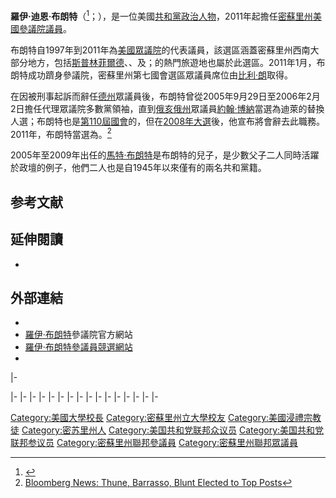 {{noteTA
|1=zh-hans:迪安;zh-hant:迪恩;
}}
{{Expand|time=2015-07-21T01:37:55+00:00}}
{{请求翻译|time=2015-07-21T01:37:38+00:00}}
{{Infobox officeholder
|name         = 羅伊·布倫特<br>Roy Blunt
|image        = Roy Blunt, Official Portrait, 112th Congress.jpg
|jr/sr        = 聯邦參議員
|state        = [[密蘇里州|密蘇里州]]
|alongside    = [[约什·霍利|约什·霍利]]
|term_start   = 2011年1月3日
|term_end     = 
|predecessor  = [[基特·邦德|基特·邦德]]
|successor    = 
|office1      = {{le|美國參議院章程與管理委員會|United States Senate Committee on Rules and Administration|參議院章程委員會}}主席
|term_start1  = 2018年4月10日
|term_end1    = 
|predecessor1 = [[理查·謝爾比|理查·謝爾比]]
|successor1   = 
|term_start2  = 2015年1月3日
|term_end2    = 2017年1月3日
|predecessor2 = [[查克·舒默|查克·舒默]]
|successor2   = 理查·謝爾比
|office3      = {{le|眾議院各黨領袖|Party leaders of the United States House of Representatives|眾議院少數黨黨鞭}}
|term_start3  = 2007年1月3日
|term_end3    = 2009年1月3日
|1blankname3  = {{le|眾議院各黨領袖|Party leaders of the United States House of Representatives|領袖}}
|1namedata3  = [[約翰·博納|約翰·博納]]
|predecessor3 = [[斯坦利·霍耶|斯坦利·霍耶]]
|successor3   = [[埃里克·康托爾|埃里克·康托爾]]
|office4      = {{le|眾議院各黨領袖|Party leaders of the United States House of Representatives|眾議院多數黨領袖}}<br>{{small|代理}}
|term_start4  = 2005年9月29日
|term_end4    = 2006年2月2日
|1blankname4  = [[美國眾議院議長|議長]]
|1namedata4  = [[丹尼斯·哈斯特爾特|丹尼斯·哈斯特爾特]]
|predecessor4 = {{le|湯姆·迪萊|Tom DeLay}}
|successor4   = [[約翰·博納|約翰·博納]]
|office5      = {{le|眾議院各黨領袖|Party leaders of the United States House of Representatives|眾議院多數黨黨鞭}}
|term_start5  = 2003年1月3日
|term_end5    = 2007年1月3日
|1blankname5  = [[美國眾議院議長|議長]]
|1namedata5  = [[丹尼斯·哈斯特爾特|丹尼斯·哈斯特爾特]]
|2blankname5  = {{le|眾議院各黨領袖|Party leaders of the United States House of Representatives|領袖}}
|2namedata5  = {{le|湯姆·迪萊|Tom DeLay}}（2003－2005）<br>自己（2005－2006）<br>[[約翰·博納|約翰·博納]]（2006－2007）
|predecessor45 = {{le|湯姆·迪萊|Tom DeLay}}
|successor5   = {{le|吉姆·克萊伯恩|Jim Clyburn}}
|office6      = {{le|眾議院各黨領袖|Party leaders of the United States House of Representatives|眾議院共和黨首席副鞭}}
|term_start6  = 1999年1月3日
|term_end6    = 2003年1月3日
|predecessor6 = [[丹尼斯·哈斯特爾特|丹尼斯·哈斯特爾特]]
|successor6   = [[埃里克·康托爾|埃里克·康托爾]]
|state7       = [[密蘇里州|密蘇里州]]
|district7    = {{link-en|密蘇里州第七國會選區|Missouri's 7th congressional district|七}}
|term_start7  = 1997年1月3日
|term_end7    = 2011年1月3日
|predecessor7 = {{le|梅爾·漢考克|Mel Hancock}}
|successor7   = [[比利·朗|比利·朗]]
|office8      = 第33任{{le|密蘇里州州務卿列表|List of Missouri Secretaries of State|密蘇里州州務卿}}
|governor8    = [[约翰·阿什克罗夫特|约翰·阿什克罗夫特]]
|term_start8  = 1985年1月8日
|term_end8    = 1993年1月8日
|predecessor8 = {{le|詹姆斯·柯克帕特里克 (政治人物)|James Kirkpatrick (politician)|詹姆斯·柯克帕特里克}}
|successor8   = {{le|朱迪思·莫里亞蒂|Judith Moriarty|朱迪·莫里亞蒂}}
|birth_name   = 羅伊·迪恩·布朗特<br>Roy Dean Blunt
|birth_date   = {{birth date and age|1950|1|10}}
|birth_place  = {{US}}[[密蘇里州|密蘇里州]][[韋伯斯特縣_(密蘇里州)|韋伯斯特縣]]{{le|奈安瓜 (密蘇里州)|Niangua, Missouri|奈安瓜}}
|death_date   =
|death_place  =
|party        = [[共和黨_(美國)|共和黨]]
|spouse       = 蘿珊·雷（Roseann Ray）{{small|（離婚）}}<br>阿比蓋爾·帕爾曼（Abigail Perlman）
|children     = [[馬特·布朗特|馬特]]（Matt）<br>艾米（Amy）<br>安德魯（Andrew）<br>亞歷山大（Alexander）{{small|（收養）}}
|alma_mater   = {{le|西南浸信會大學|Southwest Baptist University}}<br>[[密蘇里州立大學|密蘇里州立大學]]
|religion     = [[美南浸信会|美南浸信会]]<ref name=Baptist>{{cite news|last=Staff|first=|title=Ten Southern Baptists sworn in as new reps.|url=http://www.bpnews.net/bpnews.asp?id=34378|accessdate=25 December 2014|archiveurl=https://web.archive.org/web/20141226010629/http://www.bpnews.net/34378|archivedate=25 December 2014|newspaper=Baptist Press|date=5 January 2011}}</ref>
|website      = {{URL|http://www.blunt.senate.gov|參議員網站}}
}}

'''羅伊·迪恩·布朗特'''（{{lang-en|'''Roy Dean Blunt'''}}<ref>{{cite web |url=http://www.legistorm.com/member/131/Rep_Roy_Blunt.html |title=Representative Roy Blunt (R-Missouri, 7th) – Staff salaries from |publisher=LegiStorm |date= |accessdate=2014-08-20 |archive-date=2012-05-27 |archive-url=https://web.archive.org/web/20120527132240/http://www.legistorm.com/member/131/Rep_Roy_Blunt.html |dead-url=no }}</ref>；{{bd|1950年|1月10日}}），是一位美國[[共和黨_(美國)|共和黨]][[政治人物|政治人物]]，2011年起擔任[[密蘇里州|密蘇里州]][[美國參議院|美國參議院議員]]。

布朗特自1997年到2011年為[[美國眾議院|美國眾議院]]{{link-en|密蘇里州第七國會選區|Missouri's 7th congressional district}}的代表議員，該選區涵蓋密蘇里州西南大部分地方，包括[[斯普林菲尔德_(密苏里州)|斯普林菲爾德]]、{{le|喬普林 (密蘇里州)|Joplin, Missouri|喬普林}}、{{le|迦太基 (密蘇里州)|Carthage, Missouri|迦太基}}及{{le|尼歐肖 (密蘇里州)|Neosho, Missouri|尼歐肖}}；{{le|布蘭森 (密蘇里州)|Branson, Missouri|布蘭森}}的熱門旅遊地也屬於此選區。2011年1月，布朗特成功躋身參議院，密蘇里州第七國會選區眾議員席位由[[比利·朗|比利·朗]]取得。

在{{le|眾議院各黨領袖|Party leaders of the United States House of Representatives|眾議院多數黨領袖}}{{le|湯姆·迪萊|Tom DeLay}}因被刑事起訴而辭任[[德克薩斯州|德州]]眾議員後，布朗特曾從2005年9月29日至2006年2月2日擔任代理眾議院多數黨領袖，直到[[俄亥俄州|俄亥俄州]]眾議員[[約翰·博納|約翰·博納]]當選為迪萊的替換人選；布朗特也是[[第110屆聯邦國會|第110屆國會]]的{{le|眾議院各黨領袖|Party leaders of the United States House of Representatives|眾議院少數黨黨鞭}}，但在[[2008年美国大选|2008年大選]]後，他宣布將會辭去此職務。2011年，布朗特當選為{{le|美國參議院共和黨會議副主席|Republican Conference Vice-Chair of the United States Senate|參議院共和黨會議副主席}}。<ref>[http://www.bloomberg.com/news/2011-12-13/senate-republicans-elect-thune-no-3-leader-as-alexander-focuses-on-2014.html Bloomberg News: Thune, Barrasso, Blunt Elected to Top Posts]</ref>

2005年至2009年出任{{le|密蘇里州州長|governor of Missouri}}的[[馬特·布朗特|馬特·布朗特]]是布朗特的兒子，是少數父子二人同時活躍於政壇的例子，他們二人也是自1945年以來僅有的兩名共和黨籍{{le|密蘇里州州務卿列表|List of Missouri Secretaries of State|密蘇里州州務卿}}。

==参考文献==
{{reflist}}

==延伸閱讀==
* {{CongLinks | congbio = b000575 | votesmart = 418 | fec = S0MO00183 | congress = roy-blunt/1464  }}

==外部連結==
* {{C-SPAN|royblunt}}
* [http://www.blunt.senate.gov/ 羅伊·布朗特]參議院官方網站
* [http://www.royblunt.com/ 羅伊·布朗特參議員競選網站]
* {{Dmoz|Regional/North_America/United_States/Missouri/Government/Federal/US_Senate/Roy_Blunt_%5BR%5D}}

{{s-start}}
{{s-off}}
{{s-bef|before={{le|詹姆斯·柯克帕特里克 (政治人物)|James Kirkpatrick (politician)|詹姆斯·柯克帕特里克}}}}
{{s-ttl|title={{le|密蘇里州州務卿列表|List of Missouri Secretaries of State|密蘇里州州務卿}}|years=1985年－1993年}}
{{s-aft|after={{le|朱迪思·莫里亞蒂|Judith Moriarty|朱迪·莫里亞蒂}}}}
|-
{{s-aca}}
{{s-bef|before=韋恩·戈特<br>{{small|代理}}}}
{{s-ttl|title={{le|西南浸信會大學|Southwest Baptist University}}校長|years=1993年－1996年}}
{{s-aft|after={{le|C·帕特·泰勒|C. Pat Taylor|帕特·泰勒}}}}

{{s-par|us-hs}}
{{s-bef|before={{le|梅爾·漢考克|Mel Hancock}}}}
{{s-ttl|title={{le|密蘇里州第七國會選區|Missouri's 7th congressional district}}<br>{{le|密蘇里州美國眾議院議員列表|List of United States Representatives from Missouri|眾議院議員}}|years=1997年－2011年}}
{{s-aft|after=[[比利·朗|比利·朗]]}}
|-
{{s-bef|rows=2|before={{le|湯姆·迪萊|Tom DeLay}}}}
{{s-ttl|title=[[美国众议院政党领导人|眾議院多數黨黨鞭]]|years=2003年－2007年}}
{{s-aft|after={{le|吉姆·克萊伯恩|Jim Clyburn}}}}
|-
{{s-ttl|title=[[美国众议院政党领导人|眾議院多數黨領袖]]<br>{{small|代理}}|years=2005年－2006年}}
{{s-aft|after=[[約翰·博納|約翰·博納]]}}
|-
{{s-bef|before=[[斯坦利·霍耶|斯坦利·霍耶]]}}
{{s-ttl|title=[[美国众议院政党领导人|眾議院少數黨黨鞭]]|years=2007年－2009年}}
{{s-aft|after=[[埃里克·康托爾|埃里克·康托爾]]}}
|-
{{s-ppo}}
{{s-bef|before=[[丹尼斯·哈斯特爾特|丹尼斯·哈斯特爾特]]}}
{{s-ttl|title=[[美国众议院政党领导人|眾議院共和黨首席副鞭]]|years=1999年－2003年}}
{{s-aft|after=[[埃里克·康托爾|埃里克·康托爾]]}}
|-
{{s-bef|before={{le|湯姆·迪萊|Tom DeLay}}}}
{{s-ttl|title=[[美国众议院政党领导人|眾議院共和黨副領袖]]<br>{{small|代理}}|years=2005年－2006年}}
{{s-aft|after=[[約翰·博納|約翰·博納]]}}
|-
{{s-bef|before=[[約翰·博納|約翰·博納]]}}
{{s-ttl|title=[[美国众议院政党领导人|眾議院共和黨副領袖]]|years=2007年－2009年}}
{{s-aft|after=[[埃里克·康托爾|埃里克·康托爾]]}}
|-
{{s-bef|before=[[特倫特·洛特|特倫特·洛特]]}}
{{s-ttl|title={{nowrap|[[美國參議員|美國參議員]]{{le|密蘇里州美國參議院議員列表|List of United States Senators from Missouri|密蘇里州}}[[共和黨_(美國)|共和黨]]被提名人}}<br>（[[美國參議員類別|第3類]]）|years={{le|2010年密蘇里州美國參議院議員選舉|United States Senate election in Missouri, 2010|2010年}}、{{le|2016年密蘇里州美國參議院議員選舉|United States Senate election in Missouri, 2016|2016年}}}}
{{s-inc|recent}}
|-
{{s-bef|before=[[約翰·巴拉索|約翰·巴拉索]]}}
{{s-ttl|title={{le|美國參議院共和黨會議副主席|Republican Conference Vice-Chair of the United States Senate|參議院共和黨會議副主席}}|years=2012年–2019年}}
{{s-aft|after=[[喬尼·恩斯特|喬尼·恩斯特]]}}
|-
{{s-bef|before=[[約翰·巴拉索|約翰·巴拉索]]}}
{{s-ttl|title={{le|参议院共和党政策委员会|Senate Republican Policy Committee}}主席|years=2019年-至今}}
{{s-inc}}
|-
{{s-par|us-sen}}
{{s-bef|before=[[基特·邦德|基特·邦德]]}}
{{s-ttl|title={{le|密蘇里州美國參議院議員列表|List of United States Senators from Missouri|密蘇里州第3類參議員}}|years=2011年－|alongside=[[克蕾兒·麥卡斯基|克蕾兒·麥卡斯基]]、[[约什·霍利|约什·霍利]]}}
{{s-inc}}
|-
{{s-bef|before=[[格雷格·哈珀|格雷格·哈珀]]}}
{{s-ttl|title={{le|美國國會圖書館聯合委員會|United States Congress Joint Committee on the Library|圖書館聯合委員會}}主席|years=2015年－2017年}}
{{s-aft|after=[[格雷格·哈珀|格雷格·哈珀]]}}
|-
{{s-bef|rows=2|before=[[查克·舒默|查克·舒默]]}}
{{s-ttl|title={{le|美國參議院章程與管理委員會|United States Senate Committee on Rules and Administration|參議院章程委員會}}主席|years=2015年–2017年}}
{{s-aft|after=[[理查·謝爾比|理查·謝爾比]]}}
|-
{{s-ttl|title=[[美國國會就職典禮聯席委員會|國會就職典禮聯席委員會]]主席|years=2016年-至今}}
{{s-inc|rows=3}}
|-
{{s-bef|rows=2|before=[[理查·謝爾比|理查·謝爾比]]}}
{{s-ttl|title={{le|美國參議院章程與管理委員會|United States Senate Committee on Rules and Administration|參議院章程委員會}}主席|years=2018年-至今}}
|-
{{s-ttl|title={{le|美國國會印刷聯合委員會|United States Congress Joint Committee on Printing|印刷聯合委員會}}主席|years=2018年-至今}}
|-
{{s-prec|usa}}
{{s-bef|before=[[克里斯·康斯|克里斯·康斯]]}}
{{s-ttl|title=[[美國參議員資歷|美國參議員資歷]]|years=第40位}}
{{s-aft|after=[[傑里·莫蘭|傑里·莫蘭]]}}
{{s-end}}

{{Current U.S. Senators}}
{{Authority control}}

{{DEFAULTSORT: Blunt, Roy}}
[[Category:美國大學校長|Category:美國大學校長]]
[[Category:密蘇里州立大學校友|Category:密蘇里州立大學校友]]
[[Category:美國浸禮宗教徒|Category:美國浸禮宗教徒]]
[[Category:密苏里州人|Category:密苏里州人]]
[[Category:美国共和党联邦众议员|Category:美国共和党联邦众议员]]
[[Category:美国共和党联邦参议员|Category:美国共和党联邦参议员]]
[[Category:密蘇里州聯邦參議員|Category:密蘇里州聯邦參議員]]
[[Category:密蘇里州聯邦眾議員|Category:密蘇里州聯邦眾議員]]